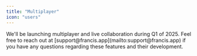 ```yaml
---
title: "Multiplayer"
icon: "users"
---
```


<Info>
  We'll be launching multiplayer and live collaboration during Q1 of 2025. Feel free to reach out at [support@francis.app](mailto:support@francis.app) if you have any questions regarding these features and their development.
</Info>